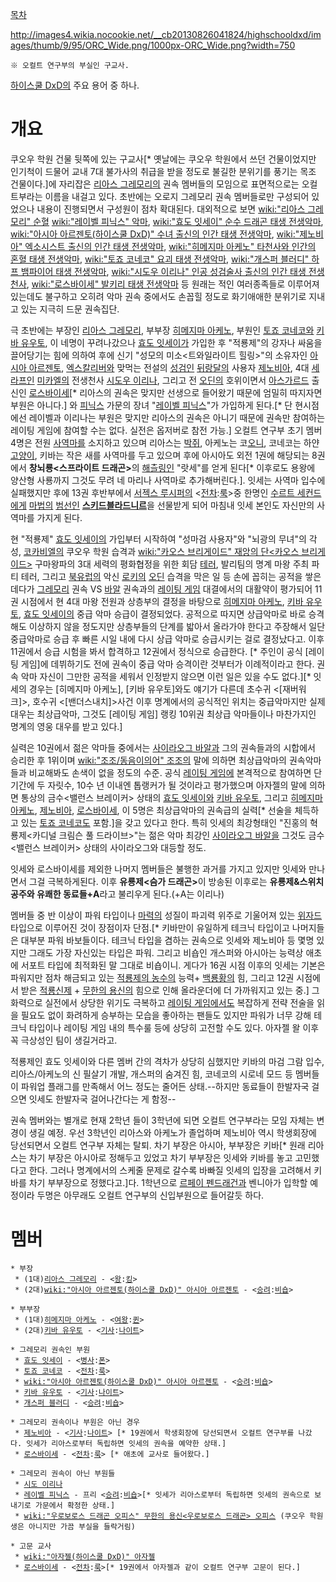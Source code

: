 {{{+1 オカルト研究部}}}

[[목차]]

http://images4.wikia.nocookie.net/__cb20130826041824/highschooldxd/images/thumb/9/95/ORC_Wide.png/1000px-ORC_Wide.png?width=750
 ※ 오컬트 연구부의 부실인 구교사.

[[하이스쿨 DxD]]의 주요 용어 중 하나.

= 개요 =
쿠오우 학원 건물 뒷쪽에 있는 구교사[* 옛날에는 쿠오우 학원에서 쓰던 건물이었지만 인기척이 드물어 교내 7대 불가사의 취급을 받을 정도로 불길한 분위기를 풍기는 목조 건물이다.]에 자리잡은 [[리아스 그레모리]]의 권속 멤버들의 모임으로 표면적으로는 오컬트부라는 이름을 내걸고 있다. 초반에는 오로지 그레모리 권속 멤버들로만 구성되어 있었으나 내용이 진행되면서 구성원이 점차 확대된다. 대외적으로 보면 [[wiki:"리아스 그레모리" 순혈]] [[wiki:"레이벨 피닉스" 악마]], [[wiki:"효도 잇세이" 순수 드래곤 태생 전생악마]], [[wiki:"아시아 아르젠토(하이스쿨 DxD)" 수녀 출신의 인간 태생 전생악마]], [[wiki:"제노비아" 엑소시스트 출신의 인간 태생 전생악마]], [[wiki:"히메지마 아케노" 타천사와 인간의 혼혈 태생 전생악마]], [[wiki:"토죠 코네코" 요괴 태생 전생악마]], [[wiki:"개스퍼 블러디" 하프 뱀파이어 태생 전생악마]], [[wiki:"시도우 이리나" 인공 성검술사 출신의 인간 태생 전생천사]], [[wiki:"로스바이세" 발키리 태생 전생악마]] 등 원래는 적인 여러종족들로 이루어져 있는데도 불구하고 오히려 악마 권속 중에서도 손꼽힐 정도로 화기애애한 분위기로 지내고 있는 지극히 드문 권속집단. 

극 초반에는 부장인 [[리아스 그레모리]], 부부장 [[히메지마 아케노]], 부원인 [[토죠 코네코]]와 [[키바 유우토]], 이 네명이 꾸려나갔으나 [[효도 잇세이]]가 가입한 후 "적룡제"의 강자나 싸움을 끌어당기는 힘에 의하여 후에 신기 "성모의 미소<트와일라이트 힐링>"의 소유자인 [[아시아 아르젠토(하이스쿨 D×D)|아시아 아르젠토]], [[엑스칼리버]]와 맞먹는 전설의 [[성검]]인 [[뒤랑달]]의 사용자 [[제노비아]], 4대 [[세라프]]인 [[미카엘]]의 전생천사 [[시도우 이리나]], 그리고 전 [[오딘]]의 호위이면서 [[아스가르드]] 출신인 [[로스바이세]][* 리아스의 권속은 맞지만 선생으로 들어왔기 때문에 엄밀히 따지자면 부원은 아니다.] 와 [[피닉스]] 가문의 장녀 "[[레이벨 피닉스]]"가 가입하게 된다.[* 단 현시점에선 레이벨과 이리나는 부원은 맞지만 리아스의 권속은 아니기 때문에 권속만 참여하는 레이팅 게임에 참여할 수는 없다. 실전은 옵저버로 참전 가능.] 오컬트 연구부 초기 멤버 4명은 전원 [[사역마]]를 소지하고 있으며 리아스는 [[박쥐]], 아케노는 코[[오니]], 코네코는 하얀 [[고양이]], 키바는 작은 새를 사역마를 두고 있으며 후에 아시아도 외전 1권에 해당되는 8권에서 '''창뇌룡<스프라이트 드래곤>'''의 [[해츨링]]인 "랏세"를 얻게 된다[* 이후로도 용왕에 양산형 사룡까지 그것도 무려 네 마리나 사역마로 추가해버린다.]. 잇세는 사역마 입수에 실패했지만 후에  13권 후반부에서 [[서젝스 루시퍼]]의 <[[전차]]:[[룩]]>중 한명인 [[수르트 세컨드]]에게 [[마법]]의 [[범선]]인 '''[[스키드블라드니르]]'''을 선물받게 되어 마침내 잇세 본인도 자신만의 사역마를 가지게 된다.

현 "적룡제" [[효도 잇세이]]의 가입부터 시작하여 "성마검 사용자"와 "뇌광의 무녀"의 각성, [[코카비엘]]의 쿠오우 학원 습격과 [[wiki:"카오스 브리게이드" 재앙의 단<카오스 브리게이드>]] 구마왕파의 3대 세력의 평화협정을 위한 회담 [[테러]], 발리팀의 명계 마왕 주최 파티 테러, 그리고 [[북유럽]]의 악신 [[로키]]의 [[오딘]] 습격을 막은 일 등 손에 꼽히는 공적을 쌓은데다가 [[그레모리]] 권속 VS [[바알]] 권속과의 [[레이팅 게임]] 대결에서의 대활약이 평가되어 11권 시점에서 현 4대 마왕 전원과 상층부의 결정을 바탕으로 [[히메지마 아케노]], [[키바 유우토]], [[효도 잇세이]]의 중급 악마 승급이 결정되었다. 공적으로 따지면 상급악마로 바로 승격해도 이상하지 않을 정도지만 상층부들의 단계를 밟아서 올라가야 한다고 주장해서 일단 중급악마로 승급 후 빠른 시일 내에 다시 상급 악마로 승급시키는 걸로 결정났다고. 이후 11권에서 승급 시험을 봐서 합격하고 12권에서 정식으로 승급한다. [* 주인이 공식 [레이팅 게임]에 데뷔하기도 전에 권속이 중급 악마 승격이란 것부터가 이례적이라고 한다. 권속 악마 자신이 그만한 공적을 세워서 인정받지 않으면 이런 일은 있을 수도 없다.][* 잇세의 경우는 [히메지마 아케노], [키바 유우토]와도 얘기가 다른데 초수귀 <[재버워크]>, 호수귀 <[밴더스내치]>사건 이후 명계에서의 공식적인 위치는 중급악마지만 실제 대우는 최상급악마, 그것도 [레이팅 게임] 랭킹 10위권 최상급 악마들이나 마찬가지인 명계의 영웅 대우를 받고 있다.]

실력은 10권에서 젊은 악마들 중에서는 [[사이라오그 바알]]과 그의 권속들과의 시합에서 승리한 후 1위이며 [[wiki:"조조/동음이의어" 조조]]의 말에 의하면 최상급악마의 권속악마들과 비교해봐도 손색이 없을 정도의 수준. 공식 [[레이팅 게임]]에 본격적으로 참여하면 단기간에 두 자릿수, 10수 년 이내엔 톱랭커가 될 것이라고 평가했으며  아자젤의 말에 의하면 통상의 금수<밸런스 브레이커> 상태의 [[효도 잇세이]]와 [[키바 유우토]], 그리고 [[히메지마 아케노]], [[제노비아]], [[로스바이세]], 이 5명은 최상급악마의 권속급의 실력[* 선술을 체득하고 있는 [[토죠 코네코]]도 포함.]을 갖고 있다고 한다. 특히 잇세의 최강형태인 "진홍의 혁룡제<카디널 크림슨 풀 드라이브>"는 젊은 악마 최강인 [[사이라오그 바알]]을 그것도 금수<밸런스 브레이커> 상태의 사이라오그와 대등할 정도.

잇세와 로스바이세를 제외한 나머지 멤버들은 불행한 과거를 가지고 있지만 잇세와 만나면서 그걸 극복하게된다. 이후  '''유룡제<슴가 드래곤>'''이 방송된 이후로는 '''유룡제&스위치 공주와 유쾌한 동료들+A'''라고 불리우게 된다.(+A는 이리나) 

멤버들 중 반 이상이 파워 타입이나 [[마력]]의 성질이 파괴력 위주로 기울어져 있는 [[위자드]] 타입으로 이루어진 것이 장점이자 단점.[* 키바만이 유일하게 테크닉 타입이고 나머지들은 대부분 파워 바보들이다. 테크닉 타입을 겸하는 권속으로 잇세와 제노비아 등 몇명 있지만 그래도 가장 자신있는 타입은 파워. 그리고 비숍인 개스퍼와 아시아는 능력상 애초에 서포트 타입에 최적화된 말 그대로 비숍이니. 게다가 16권 시점 이후의 잇세는 기본은 파워지만 점차 해금되고 있는 [[적룡제의 농수]]의 능력+ [[백룡황]]의 힘, 그리고 12권 시점에서 받은 [[적룡신제]] + [[무한의 용신]]의 힘으로 인해 올라운더에 더 가까워지고 있는 중.] 그 화력으로 실전에서 상당한 위기도 극복하고 [[레이팅 게임]]에서도 복잡하게 전략 전술을 읽을 필요도 없이 화려하게 승부하는 모습을 좋아하는 팬들도 있지만 파워가 너무 강해 테크닉 타입이나 레이팅 게임 내의 특수룰 등에 상당히 고전할 수도 있다. 아자젤 왈 이후 꼭 극상성인 팀이 생길거라고.

적룡제인 효도 잇세이와 다른 멤버 간의 격차가 상당히 심했지만 키바의 마검 그람 입수, 리아스/아케노의 신 필살기 개발, 개스퍼의 숨겨진 힘, 코네코의 시로네 모드 등 멤버들이 파워업 플래그를 만족해서 어느 정도는 줄어든 상태.--하지만 동료들이 한발자국 걸으면 잇세도 한발자국 걸어나간다는 게 함정--

권속 멤버와는 별개로 현재 2학년 들이 3학년에 되면 오컬트 연구부라는 모임 자체는 변경이 생길 예정. 우선 3학년인 리아스와 아케노가 졸업하며 제노비아 역시 학생회장에 당선되면서 오컬트 연구부 자체는 탈퇴. 차기 부장은 아시아, 부부장은 키바[* 원래 리아스는 차기 부장은 아시아로 정해두고 있었고 차기 부부장은 잇세와 키바를 놓고 고민했다고 한다. 그러나 명계에서의 스케줄 문제로 갈수록 바빠질 잇세의 입장을 고려해서 키바를 차기 부부장으로 정했다고.]다. 1학년으로 [[르페이 펜드래건]]과 벤니아가 입학할 예정이라 두명은 아무래도 오컬트 연구부의 신입부원으로 들어갈듯 하다.

= 멤버 =
 * 부장
  * (1대)[[리아스 그레모리]] - <[[왕]]:[[킹]]>
  * (2대)[[wiki:"아시아 아르젠토(하이스쿨 DxD)" 아시아 아르젠토]] - <[[승려]]:[[비숍]]>

 * 부부장
  * (1대)[[히메지마 아케노]] - <[[여왕]]:[[퀸]]>
  * (2대)[[키바 유우토]] - <[[기사]]:[[나이트]]>


 * 그레모리 권속인 부원
  * [[효도 잇세이]] - <[[병사]]:[[폰]]>
  * [[토죠 코네코]] - <[[전차]]:[[룩]]>
  * [[wiki:"아시아 아르젠토(하이스쿨 DxD)" 아시아 아르젠토]] - <[[승려]]:[[비숍]]>
  * [[키바 유우토]] - <[[기사]]:[[나이트]]>
  * [[개스퍼 블러디]] - <[[승려]]:[[비숍]]>

 * 그레모리 권속이나 부원은 아닌 경우
  * [[제노비아]] - <[[기사]]:[[나이트]]> [* 19권에서 학생회장에 당선되면서 오컬트 연구부를 나갔다. 잇세가 리아스로부터 독립하면 잇세의 권속을 예약한 상태.] 
  * [[로스바이세]] - <[[전차]]:[[룩]]> [* 애초에 교사로 들어왔다.]

 * 그레모리 권속이 아닌 부원들
  * [[시도 이리나]]
  * [[레이벨 피닉스]] - 프리 <[[승려]]:[[비숍]]>[* 잇세가 리아스로부터 독립하면 잇세의 권속으로 보내기로 가문에서 확정한 상태.]
  * [[wiki:"우로보로스 드래곤 오피스" 무한의 용신<우로보로스 드래곤> 오피스]] (쿠오우 학원생은 아니지만 가끔 부실을 들락거림)

 * 고문 교사
  * [[wiki:"아자젤(하이스쿨 DxD)" 아자젤]]
  * [[로스바이세]] - <[[전차]]:[[룩]]>[* 19권에서 아자젤과 같이 오컬트 연구부 고문이 된다.]
